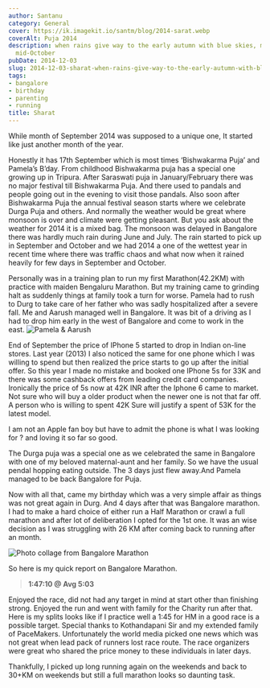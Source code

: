 ```yaml
---
author: Santanu
category: General
cover: https://ik.imagekit.io/santm/blog/2014-sarat.webp
coverAlt: Puja 2014
description: when rains give way to the early autumn with blue skies, mid-August to
  mid-October
pubDate: 2014-12-03
slug: 2014-12-03-sharat-when-rains-give-way-to-the-early-autumn-with-blue-skies-mid-august-to-mid-october
tags:
- bangalore
- birthday
- parenting
- running
title: Sharat
---
```



While month of September 2014 was supposed to a unique one, It started like just another month of the year.

Honestly it has 17th September which is most times ‘Bishwakarma Puja’ and Pamela’s B’day. From childhood Bishwakarma puja has a special one growing up in Tripura. After Saraswati puja in January/February there was no major festival till Bishwakarma Puja. And there used to pandals and people going out in the evening to visit those pandals. Also soon after Bishwakarma Puja the annual festival season starts where we celebrate Durga Puja and others. And normally the weather would be great where monsoon is over and climate were getting pleasant. 
But you ask about the weather for 2014 it is a mixed bag. The monsoon was delayed in Bangalore there was hardly much rain during June and July. The rain started to pick up in September and October and we had 2014 a one of the wettest year in recent time where there was traffic chaos and what now when it rained heavily for few days in September and October.  

Personally was in a training plan to run my first Marathon(42.2KM) with practice with maiden Bengaluru Marathon. But my training came to grinding halt as suddenly things at family took a turn for worse. Pamela had to rush to Durg to take care of her father who was sadly hospitalized after a severe fall. Me and Aarush managed well in Bangalore. It was bit of a driving as I had to drop him early in the west of Bangalore and come to work in the east. 
<Image src={puja} alt="Pamela & Aarush"/>

End of September the price of IPhone 5 started to drop in Indian on-line stores. Last year (2013) I also noticed the same for one phone which I was willing to spend but then realized the price starts to go up after the initial offer. So this year I made no mistake and booked one IPhone 5s for 33K and there was some cashback offers from leading credit card companies. Ironically the price of 5s now at 42K INR after the Iphone 6 came to market. Not sure who will buy a older product when the newer one is not that far off. A person who is willing to spent 42K Sure will justify a spent of 53K for the latest model. 

I am not an Apple fan boy but have to admit the phone is what I was looking for ? and loving it so far so good.

The Durga puja was a special one as we celebrated the same in Bangalore with one of my beloved maternal-aunt and her family. So we have the usual pendal hopping eating outside. The 3 days just flew away.And Pamela managed to be back Bangalore for Puja.

Now with all that, came my birthday which was a very simple affair as things was not great again in Durg. And 4 days after that was Bangalore marathon. I had to make a hard choice of either run a Half Marathon or crawl a full marathon and after lot of deliberation I opted for the 1st one. It was an wise decision as I was struggling with 26 KM after coming back to running after an month.


<Image src={bangalore_marathon} alt="Photo collage from Bangalore Marathon"/>

So here is my quick report on Bangalore Marathon.

>**1:47:10 @ Avg 5:03**

Enjoyed the race, did not had any target in mind at start other than finishing strong. Enjoyed the run and went with family for the Charity run after that. Here is my splits looks like if I practice well a 1:45 for HM in a good race is a possible target. Special thanks to Kothandapani Sir and my extended family of PaceMakers. Unfortunately the world media picked one news which was not great when lead pack of runners lost race route. The race organizers were great who shared the price money to these individuals in later days.

Thankfully, I picked up long running again on the weekends and back to 30+KM on weekends but still a full marathon looks so daunting task.